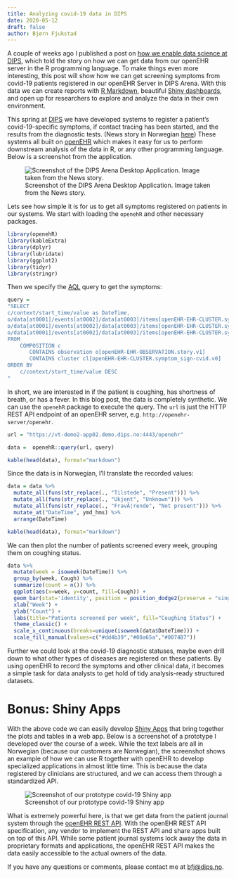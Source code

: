 ```yaml
---
title: Analyzing covid-19 data in DIPS 
date: 2020-05-12
draft: false
author: Bjørn Fjukstad
---
```


A couple of weeks ago I published a post on [how we enable data science at
DIPS](/blog/enabling-data-science-in-dips), which told the story on how we can
get data from our openEHR server in the R programming language. To make things
even more interesting, this post will show how we can get screening symptoms
from covid-19 patients registered in our openEHR Server in DIPS Arena. With this
data we can create reports with [R Markdown](https://rmarkdown.rstudio.com),
beautiful [Shiny dashboards](https://shiny.rstudio.com), and open up for
researchers to explore and analyze the data in their own environment.

This spring at [DIPS](https://dips.com/uk) we have developed systems to register
a patient's covid-19-specific symptoms, if contact tracing has been started, and
the results from the diagnostic tests.
(News story in Norwegian
[here](https://www.nrk.no/nordland/dips-med-app-som-skal-hjelpe-med-kartlegging-og-sporing-av-koronavirus-1.14982075))
These systems all built on [openEHR](https://openehr.org) which makes it easy
for us to perform downstream analysis of the data in R, or any other programming
language. Below is a screenshot from the application.

![Screenshot of the DIPS Arena Desktop Application. Image taken from the News story.](figure/dips-arena.jfif)

Lets see how simple it is for us to get all symptoms registered  on patients in
our systems. We start with loading the `openehR` and other necessary packages.

```r
library(openehR)
library(kableExtra)
library(dplyr)
library(lubridate)
library(ggplot2)
library(tidyr)
library(stringr)


```

Then we specify the
[AQL](https://specifications.openehr.org/releases/QUERY/latest/AQL.html) query
to get the symptoms: 

```r
query = 
"SELECT
c/context/start_time/value as DateTime,
o/data[at0001]/events[at0002]/data[at0003]/items[openEHR-EHR-CLUSTER.symptom_sign-cvid.v0 and name/value='Hoste']/items[at0.1]/value/value as Cough,
o/data[at0001]/events[at0002]/data[at0003]/items[openEHR-EHR-CLUSTER.symptom_sign-cvid.v0 and name/value='Kortpustet']/items[at0.1]/value/value as ShortnessOfBreath,
o/data[at0001]/events[at0002]/data[at0003]/items[openEHR-EHR-CLUSTER.symptom_sign-cvid.v0 and name/value='Feber']/items[at0.1]/value/value as Fever,
FROM
    COMPOSITION c
       CONTAINS observation o[openEHR-EHR-OBSERVATION.story.v1]
       CONTAINS cluster cl[openEHR-EHR-CLUSTER.symptom_sign-cvid.v0]
ORDER BY
    c/context/start_time/value DESC
"
```

In short, we are interested in if the patient is coughing, has shortness of
breath, or has a fever. In this blog post, the data is completely synthetic.
We can use the `openehR` package to execute the query. The `url` is just the
HTTP REST API endpoint of an openEHR server, e.g.
`http://openehr-server/openehr`.

```r
url = "https://vt-demo2-app02.demo.dips.no:4443/openehr"
```

```r
data =  openehR::query(url, query)

kable(head(data), format="markdown")

```

Since the data is in Norwegian, I'll translate the recorded values: 

```r
data = data %>% 
  mutate_all(funs(str_replace(., "Tilstede", "Present"))) %>% 
  mutate_all(funs(str_replace(., "Ukjent", "Unknown"))) %>% 
  mutate_all(funs(str_replace(., "FravÃ¦rende", "Not present"))) %>% 
  mutate_at("DateTime", ymd_hms) %>%
  arrange(DateTime)

kable(head(data), format="markdown")
```

We can then plot the number of patients screened every week, grouping them on coughing status.

```r
data %>%
  mutate(week = isoweek(DateTime)) %>% 
  group_by(week, Cough) %>% 
  summarize(count = n()) %>% 
  ggplot(aes(x=week, y=count, fill=Cough)) + 
  geom_bar(stat='identity', position = position_dodge2(preserve = "single"))   + 
  xlab("Week") + 
  ylab("Count") + 
  labs(title="Patients screened per week", fill="Coughing Status") + 
  theme_classic() + 
  scale_x_continuous(breaks=unique(isoweek(data$DateTime))) + 
  scale_fill_manual(values=c("#dd4b39","#00a65a","#0074B7"))

```

Further we could look at the covid-19 diagnostic statuses, maybe even drill down
to what other types of diseases are registered on these patients. By using openEHR
to record the symptoms and other clinical data, it becomes a simple task for 
data analysts to get hold of tidy analysis-ready structured datasets. 

# Bonus: Shiny Apps 

With the above code we can easily develop [Shiny Apps](https://shiny.rstudio.com/) 
that bring together the plots and tables in a web app. Below is a screenshot
of a prototype I developed over the course of a week. While the text labels are
all in Norwegian (because our customers are Norwegian), the screenshot shows an
example of how we can use R together with openEHR to develop specialized
applications in almost little time. This is because the data registered by 
clinicians are structured, and we can access them through a standardized API.

![Screenshot of our prototype covid-19 Shiny app](figure/shiny.png)

What is extremely powerful here, is that we get data from the patient journal 
system through the [openEHR REST API](https://specifications.openehr.org/releases/ITS-REST/latest/index.html). 
With the openEHR REST API specification, any vendor to implement the REST API
and share apps built on top of this API. While some patient journal systems lock
away the data in proprietary formats and applications, the openEHR REST API
makes the data easily accessible to the actual owners of the data.

If you have any questions or comments, please contact me at [bfj@dips.no](mailto:bfj@dips.no).